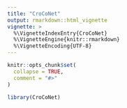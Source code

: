 ```yaml
---
title: "CroCoNet"
output: rmarkdown::html_vignette
vignette: >
  %\VignetteIndexEntry{CroCoNet}
  %\VignetteEngine{knitr::rmarkdown}
  %\VignetteEncoding{UTF-8}
---
```


```r
knitr::opts_chunk$set(
  collapse = TRUE,
  comment = "#>"
)
```

```r
library(CroCoNet)
```
